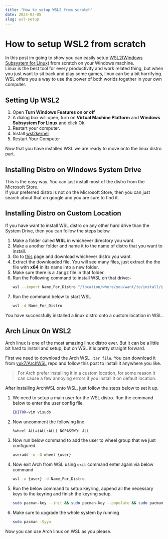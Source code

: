 ```yaml
---
title: "How to setup WSL2 from scratch"
date: 2024-03-05
slug: wsl-setup
---
```


# How to setup WSL2 from scratch

In this post im going to show you can easily setup [WSL2(Windows Subsystem for Linux)](https://learn.microsoft.com/en-us/windows/wsl/about) from scratch on your Windows machine.<br/>
Linux is the best tool for every productivity and work related thing, but when you just want to sit back and play some games, linux can be a bit horrifying. <br/>
WSL offers you a way to use the power of both worlds together in your own computer.

## Setting Up WSL2

1. Open **Turn Windows Features on or off**
2. A dialog box will open, turn on **Virtual Machine Platform** and **Windows Subsystem For Linux** and click Ok.
3. Restart your computer.
5. Install [wsl2kernel](https://aka.ms/wsl2kernel)
6. Restart Your Computer

Now that you have installed WSL we are ready to move onto the linux distro part.

## Installing Distro on Windows System Drive

This is the easy way. You can just install most of the distro from the Microsoft Store.<br/>
If your preferred distro is not on the Microsoft Store, then you can just search about that on google and you are sure to find it.

## Installing Distro on Custom Location

If you have want to install WSL distro on any other hard drive than the System Drive, then you can follow the steps below.

1. Make a folder called **WSL** in whichever directory you want.
2. Make a another folder and name it to the name of distro that you want to install.
3. Go to [this](https://learn.microsoft.com/en-us/windows/wsl/install-manual#downloading-distributions) page and download whichever distro you want.
4. Extract the downloaded file. You will see many files, just extract the the file with **x64** in its name into a new folder.
5. Make sure there is a .tar.gz file in that folder.
6. Run the Following command to install WSL on that drive:-
	```sh
	wsl --import Name_For_Distro "/location/where/you/want/to/install/it" "path/to/.tar.gz/file"
	```
7. Run the command below to start WSL
	```sh
	wsl -d Name_For_Distro
	```

You have successfully installed a linux distro onto a custom location in WSL.

## Arch Linux On WSL2

Arch linux is one of the most amazing linux distro ever. But it can be a little bit hard to install and setup, but on WSL it is pretty straight forward.

First we need to download the Arch WSL `.tar file`. You can download it from [yuk7/ArchWSL](https://github.com/yuk7/ArchWSL) repo and follow this post to install it anywhere you like.

> For Arch prefer installing it in a custom location, for some reason it can cause a few annoying errors if you install it on default location.

After installing ArchWSL onto WSL, just follow the steps below to set it up.

1. We need to setup a main user for the WSL distro. Run the command below to enter the user config file.
	```sh
	EDITOR=vim visudo
	```
2. Now uncomment the following line
	```
	%wheel ALL=(ALL:ALL) NOPASSWD: ALL
	```
3. Now run below command to add the user to wheel group that we just configured.
	```sh
	useradd -m -G wheel {user}
	```
4. Now exit Arch from WSL using `exit` command enter again via below command
	```sh
	wsl -u {user} -d Name_For_Distro
	```
5. Run the below command to setup keyring, append all the necessary keys to the keyring and finish the keyring setup.
	```sh
	sudo pacman-key --init && sudo pacman-key --populate && sudo pacman -S archlinux-keyring
	```
6. Make sure to upgrade the whole system by running
	```sh
	sudo pacman -Syyu
	```

Now you can use Arch linux on WSL as you please.
